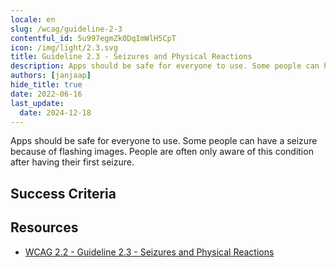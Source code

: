 ```yaml
---
locale: en
slug: /wcag/guideline-2-3
contentful_id: 5u997egmZk0DqImWlH5CpT
icon: /img/light/2.3.svg
title: Guideline 2.3 - Seizures and Physical Reactions
description: Apps should be safe for everyone to use. Some people can have a seizure because of flashing images. People are often only aware of this condition after having their first seizure.
authors: [janjaap]
hide_title: true
date: 2022-06-16
last_update:
  date: 2024-12-18
---
```


<Hero
  title="Seizures and Physical Reactions"
  image="/img/light/2.3.svg"
  alt="WCAG 2.3 icon"
  prefix="Guideline 2.3"
/>

Apps should be safe for everyone to use. Some people can have a seizure because of flashing images. People are often only aware of this condition after having their first seizure.

## Success Criteria

<LinkList title="Success Criteria" isHighlighted={true}>
  <LinkListItem
    url="/en/guidelines/wcag/success-criterion-2-3-1"
    title="Success Criterion 2.3.1 - Three Flashes or Below Threshold"
    label="Three Flashes or Below Threshold"
    description="Ensure no more than three flashes per second are shown anywhere in the app."
    image="/img/light/2.3.1.svg"
    alt="WCAG 2.3.1 icon"
  />
  <LinkListItem
    url="/en/guidelines/wcag/success-criterion-2-3-2"
    title="Success Criterion 2.3.2 - Three Flashes"
    label="Three Flashes"
    description="Apps should not contain anything that flashes more than three times in any one second period."
    image="/img/light/2.3.2.svg"
    alt="WCAG 2.3.2 icon"
  />
  <LinkListItem
    url="/en/guidelines/wcag/success-criterion-2-3-3"
    title="Success Criterion 2.3.3 - Animation from Interactions"
    label="Animation from Interactions"
    description="Motion animation triggered by interaction can be disabled, unless the animation is essential to the functionality or the information being conveyed."
    image="/img/light/2.3.3.svg"
    alt="WCAG 2.3.3 icon"
  />
</LinkList>

## Resources

- [WCAG 2.2 - Guideline 2.3 - Seizures and Physical Reactions](https://www.w3.org/TR/WCAG22/#seizures-and-physical-reactions)
